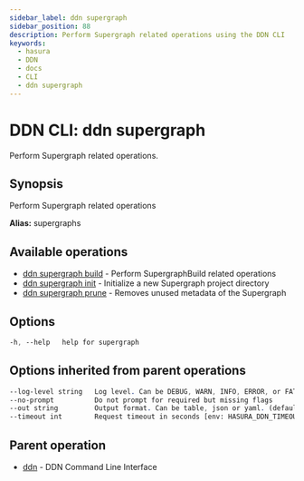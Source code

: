 ```yaml
---
sidebar_label: ddn supergraph
sidebar_position: 88
description: Perform Supergraph related operations using the DDN CLI
keywords:
  - hasura
  - DDN
  - docs
  - CLI
  - ddn supergraph
---
```


# DDN CLI: ddn supergraph

Perform Supergraph related operations.

## Synopsis

Perform Supergraph related operations

**Alias:** supergraphs

## Available operations

- [ddn supergraph build](/cli/commands/ddn_supergraph_build) - Perform SupergraphBuild related operations
- [ddn supergraph init](/cli/commands/ddn_supergraph_init) - Initialize a new Supergraph project directory
- [ddn supergraph prune](/cli/commands/ddn_supergraph_prune) - Removes unused metadata of the Supergraph

## Options

```sass
-h, --help   help for supergraph
```

## Options inherited from parent operations

```sass
--log-level string   Log level. Can be DEBUG, WARN, INFO, ERROR, or FATAL. (default "INFO")
--no-prompt          Do not prompt for required but missing flags
--out string         Output format. Can be table, json or yaml. (default "table")
--timeout int        Request timeout in seconds [env: HASURA_DDN_TIMEOUT] (default 100)
```

## Parent operation

- [ddn](/cli/commands/ddn) - DDN Command Line Interface
